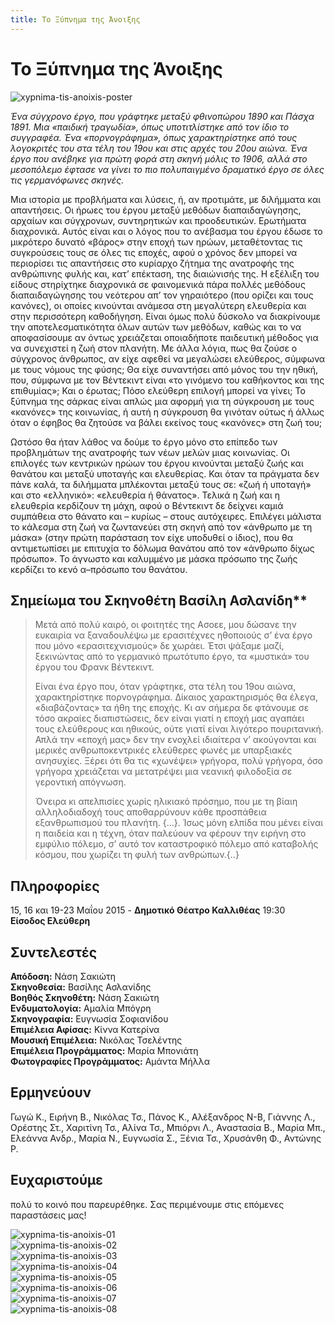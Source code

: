 ```yaml
---
title: Το Ξύπνημα της Άνοιξης
---
```


<Seo 
  title="Το Ξύπνημα της Άνοιξης"
  description="Μια ερασιτεχνική αλλά απαιτητική σκηνική προσέγγιση του αμφιλεγόμενου έργου του Φρανκ Βέντεκιντ, από τη Θεατρική Ομάδα ΟΠΑ."
  image="https://theatrikiopa.vercel.app/img/xypnima-tis-anoixis/poster.jpg"
  imageAlt="Αφίσα της παράστασης Το Ξύπνημα της Άνοιξης"
  url="https://theatrikiopa.vercel.app/parastaseis/2015/xypnima-tis-anoixis"
/>

# Το Ξύπνημα της Άνοιξης
![xypnima-tis-anoixis-poster](/img/xypnima-tis-anoixis/poster.jpg)

_Ένα σύγχρονο έργο, που γράφτηκε μεταξύ φθινοπώρου 1890 και Πάσχα 1891. Μια «παιδική τραγωδία», όπως υποτιτλίστηκε από τον ίδιο το συγγραφέα. Ένα «πορνογράφημα», όπως χαρακτηρίστηκε από τους λογοκριτές του στα τέλη του 19ου και στις αρχές του 20ου αιώνα. Ένα έργο που ανέβηκε για πρώτη φορά στη σκηνή μόλις το 1906, αλλά στο μεσοπόλεμο έφτασε να γίνει το πιο πολυπαιγμένο δραματικό έργο σε όλες τις γερμανόφωνες σκηνές._

Μια ιστορία με προβλήματα και λύσεις, ή, αν προτιμάτε, με διλήμματα και απαντήσεις. Οι ήρωες του έργου μεταξύ μεθόδων διαπαιδαγώγησης, αρχαίων και σύγχρονων, συντηρητικών και προοδευτικών. Ερωτήματα διαχρονικά. Αυτός είναι και ο λόγος που το ανέβασμα του έργου έδωσε το μικρότερο δυνατό «βάρος» στην εποχή των ηρώων, μεταθέτοντας τις συγκρούσεις τους σε όλες τις εποχές, αφού ο χρόνος δεν μπορεί να περιορίσει τις απαντήσεις στο κυρίαρχο ζήτημα της ανατροφής της ανθρώπινης φυλής και, κατ’ επέκταση, της διαιώνισής της. Η εξέλιξη του είδους στηρίχτηκε διαχρονικά σε φαινομενικά πάρα πολλές μεθόδους διαπαιδαγώγησης του νεότερου απ’ τον γηραιότερο (που ορίζει και τους κανόνες), οι οποίες κινούνται ανάμεσα στη μεγαλύτερη ελευθερία και στην περισσότερη καθοδήγηση. Είναι όμως πολύ δύσκολο να διακρίνουμε την αποτελεσματικότητα όλων αυτών των μεθόδων, καθώς και το να αποφασίσουμε αν όντως χρειάζεται οποιαδήποτε παιδευτική μέθοδος για να συνεχιστεί η ζωή στον πλανήτη. Με άλλα λόγια, πως θα ζούσε ο σύγχρονος άνθρωπος, αν είχε αφεθεί να μεγαλώσει ελεύθερος, σύμφωνα με τους νόμους της φύσης; Θα είχε συναντήσει από μόνος του την ηθική, που, σύμφωνα με τον Βέντεκιντ είναι «το γινόμενο του καθήκοντος και της επιθυμίας»; Και ο έρωτας; Πόσο ελεύθερη επιλογή μπορεί να γίνει; Το ξύπνημα της σάρκας είναι απλώς μια αφορμή για τη σύγκρουση με τους «κανόνες» της κοινωνίας, ή αυτή η σύγκρουση θα γινόταν ούτως ή άλλως όταν ο έφηβος θα ζητούσε να βάλει εκείνος τους «κανόνες» στη ζωή του;

Ωστόσο θα ήταν λάθος να δούμε το έργο μόνο στο επίπεδο των προβλημάτων της ανατροφής των νέων μελών μιας κοινωνίας. Οι επιλογές των κεντρικών ηρώων του έργου κινούνται μεταξύ ζωής και θανάτου και μεταξύ υποταγής και ελευθερίας. Και όταν τα πράγματα δεν πάνε καλά, τα διλήμματα μπλέκονται μεταξύ τους σε: «ζωή ή υποταγή» και στο «ελληνικό»: «ελευθερία ή θάνατος». Τελικά η ζωή και η ελευθερία κερδίζουν τη μάχη, αφού ο Βέντεκιντ δε δείχνει καμιά συμπάθεια στο θάνατο και – κυρίως – στους αυτόχειρες. Επιλέγει μάλιστα το κάλεσμα στη ζωή να ζωντανεύει στη σκηνή από τον «άνθρωπο με τη μάσκα» (στην πρώτη παράσταση τον είχε υποδυθεί ο ίδιος), που θα αντιμετωπίσει με επιτυχία το δόλωμα θανάτου από τον «άνθρωπο δίχως πρόσωπο». Το άγνωστο και καλυμμένο με μάσκα πρόσωπο της ζωής κερδίζει το κενό α–πρόσωπο του θανάτου.

## Σημείωμα του Σκηνοθέτη Βασίλη Ασλανίδη**
> Μετά από πολύ καιρό, οι φοιτητές της Ασοεε, μου δώσανε την ευκαιρία να ξαναδουλέψω με ερασιτέχνες ηθοποιούς σ’ ένα έργο που μόνο «ερασιτεχνισμούς» δε χωράει. Έτσι ψάξαμε μαζί, ξεκινώντας από το γερμανικό πρωτότυπο έργο, τα «μυστικά» του έργου του Φρανκ Βέντεκιντ.
> 
> Είναι ένα έργο που, όταν γράφτηκε, στα τέλη του 19ου αιώνα, χαρακτηρίστηκε πορνογράφημα. Δίκαιος χαρακτηρισμός θα έλεγα, «διαβάζοντας» τα ήθη της εποχής. Κι αν σήμερα δε φτάνουμε σε τόσο ακραίες διαπιστώσεις, δεν είναι γιατί η εποχή μας αγαπάει τους ελεύθερους και ηθικούς, ούτε γιατί είναι λιγότερο πουριτανική. Απλά την «εποχή μας» δεν την ενοχλεί ιδιαίτερα ν’ ακούγονται και μερικές ανθρωποκεντρικές ελεύθερες φωνές με υπαρξιακές ανησυχίες. Ξέρει ότι θα τις «χωνέψει» γρήγορα, πολύ γρήγορα, όσο γρήγορα χρειάζεται να μετατρέψει μια νεανική φιλοδοξία σε γεροντική απόγνωση.
> 
> Όνειρα κι απελπισίες χωρίς ηλικιακό πρόσημο, που με τη βίαιη αλληλοδιαδοχή τους αποθαρρύνουν κάθε προσπάθεια εξανθρωπισμού του πλανήτη. \{…\}. Ίσως μόνη ελπίδα που μένει είναι η παιδεία και η τέχνη, όταν παλεύουν να φέρουν την ειρήνη στο εμφύλιο πόλεμο, σ’ αυτό τον καταστροφικό πόλεμο από καταβολής κόσμου, που χωρίζει τη φυλή των ανθρώπων.\{..\}

## Πληροφορίες
15, 16 και 19-23 Μαΐου 2015 - **Δημοτικό Θέατρο Καλλιθέας** 19:30  
**Είσοδος Ελεύθερη**

## Συντελεστές
**Απόδοση:** Νάση Σακιώτη  
**Σκηνοθεσία:** Βασίλης Ασλανίδης  
**Βοηθός Σκηνοθέτη:** Νάση Σακιώτη  
**Ενδυματολογία:** Αμαλία Μπόγρη  
**Σκηνογραφία:** Ευγνωσία Σοφιανίδου  
**Επιμέλεια Αφίσας:** Κίννα Κατερίνα  
**Μουσική Επιμέλεια:** Νικόλας Τσελέντης  
**Επιμέλεια Προγράμματος:** Μαρία Μπονιάτη  
**Φωτογραφίες Προγράμματος:** Αμάντα Μήλλα

## Ερμηνεύουν
Γωγώ Κ., Ειρήνη Β., Νικόλας Τσ., Πάνος Κ., Αλέξανδρος Ν-Β, Γιάννης Λ., Ορέστης Στ., Χαριτίνη Τσ., Αλίνα Τσ., Μπιόρνι Λ., Αναστασία Β., Μαρία Μπ., Ελεάννα Ανδρ., Μαρία Ν., Ευγνωσία Σ., Ξένια Τσ., Χρυσάνθη Φ., Αντώνης Ρ.

## Ευχαριστούμε 
πολύ το κοινό που παρευρέθηκε. Σας περιμένουμε στις επόμενες παραστάσεις μας!

<ResponsiveYouTube videoId="leDBQcBBM30"/>

![xypnima-tis-anoixis-01](/img/xypnima-tis-anoixis/01.jpg)  
![xypnima-tis-anoixis-02](/img/xypnima-tis-anoixis/02.jpg)  
![xypnima-tis-anoixis-03](/img/xypnima-tis-anoixis/03.jpg)  
![xypnima-tis-anoixis-04](/img/xypnima-tis-anoixis/04.jpg)  
![xypnima-tis-anoixis-05](/img/xypnima-tis-anoixis/05.jpg)  
![xypnima-tis-anoixis-06](/img/xypnima-tis-anoixis/06.jpg)  
![xypnima-tis-anoixis-07](/img/xypnima-tis-anoixis/07.jpg)  
![xypnima-tis-anoixis-08](/img/xypnima-tis-anoixis/08.jpg)
